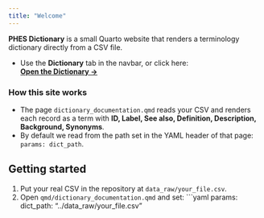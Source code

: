 ```yaml
---
title: "Welcome"
---
```


**PHES Dictionary** is a small Quarto website that renders a terminology dictionary
directly from a CSV file.

- Use the **Dictionary** tab in the navbar, or click here:  
  **[Open the Dictionary →](dictionary_documentation.qmd)**

::: callout-tip
### How this site works
- The page `dictionary_documentation.qmd` reads your CSV and renders each record
  as a term with **ID, Label, See also, Definition, Description, Background, Synonyms**.
- By default we read from the path set in the YAML header of that page:
  `params: dict_path`.
:::

## Getting started
1. Put your real CSV in the repository at `data_raw/your_file.csv`.
2. Open `qmd/dictionary_documentation.qmd` and set:
   ```yaml
   params:
     dict_path: "../data_raw/your_file.csv"

